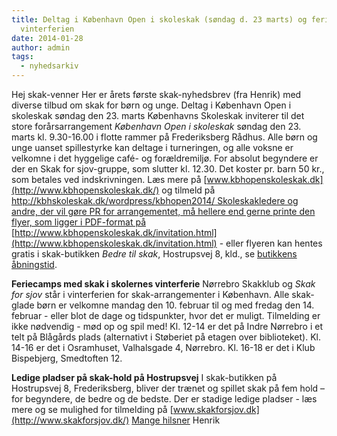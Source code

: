 ```yaml
---
title: Deltag i København Open i skoleskak (søndag d. 23 marts) og feriecamp i
  vinterferien
date: 2014-01-28
author: admin
tags:
  - nyhedsarkiv
---
```


Hej skak-venner Her er årets første skak-nyhedsbrev (fra Henrik) med diverse tilbud om skak for børn og unge. Deltag i København Open i skoleskak søndag den 23. marts Københavns Skoleskak inviterer til det store forårsarrangement _København Open i skoleskak_ søndag den 23. marts kl. 9.30-16.00 i flotte rammer på Frederiksberg Rådhus. Alle børn og unge uanset spillestyrke kan deltage i turneringen, og alle voksne er velkomne i det hyggelige café- og forældremiljø. For absolut begyndere er der en Skak for sjov-gruppe, som slutter kl. 12.30. Det koster pr. barn 50 kr., som betales ved indskrivningen. Læs mere på [www.kbhopenskoleskak.dk](http://www.kbhopenskoleskak.dk/) og tilmeld på [http://kbhskoleskak.dk/wordpress/kbhopen2014/ Skoleskakledere og andre, der vil gøre PR for arrangementet, må hellere end gerne printe den flyer, som ligger i PDF-format på](http://kbhskoleskak.dk/wordpress/kbhopen2014/) [http://www.kbhopenskoleskak.dk/invitation.html](http://www.kbhopenskoleskak.dk/invitation.html) - eller flyeren kan hentes gratis i skak-butikken _Bedre til skak_, Hostrupsvej 8, kld., se [butikkens åbningstid](http://bedretilskak.dk/abningstide/).

**Feriecamps med skak i skolernes vinterferie** Nørrebro Skakklub og _Skak for sjov_ står i vinterferien for skak-arrangementer i København. Alle skak-glade børn er velkomne mandag den 10. februar til og med fredag den 14. februar - eller blot de dage og tidspunkter, hvor det er muligt. Tilmelding er ikke nødvendig - mød op og spil med! Kl. 12-14 er det på Indre Nørrebro i et telt på Blågårds plads (alternativt i Støberiet på etagen over biblioteket). Kl. 14-16 er det i Osramhuset, Valhalsgade 4, Nørrebro. Kl. 16-18 er det i Klub Bispebjerg, Smedtoften 12.

**Ledige pladser på skak-hold på Hostrupsvej** I skak-butikken på Hostrupsvej 8, Frederiksberg, bliver der trænet og spillet skak på fem hold – for begyndere, de bedre og de bedste. Der er stadige ledige pladser - læs mere og se mulighed for tilmelding på [www.skakforsjov.dk](http://www.skakforsjov.dk/) [](http://www.skakforsjov.dk/) [Mange hilsner](http://www.skakforsjov.dk/) Henrik

